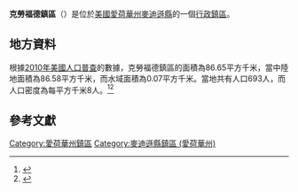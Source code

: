 {{noteTA
|G1=USState
|G2=地名
|G3=Unit
}}
{{Infobox settlement
|official_name            = 克勞福德鎮區
|native_name = Crawford Township
|settlement_type          = [[行政鎮區|行政鎮區]]
|image_skyline            = 
|imagesize                = 
|image_map                = 
|mapsize                  = 
|pushpin_map  =USA Iowa
|pushpin_label = 克勞福德鎮區
|pushpin_label_position   = top
|pushpin_map_caption      = 克勞福德鎮區在愛荷華州的位置
|subdivision_type         = [[世界政區索引|國家]]
|subdivision_type1        = [[美国州份|州份]]
|subdivision_type2        = [[愛荷華州行政区划|縣]]
|subdivision_name         = [[美国|美国]]
|subdivision_name1        = [[愛荷華州|愛荷華州]]
|subdivision_name2        = [[麥迪遜縣_(愛荷華州)|麥迪遜縣]]
|elevation_ft             = 1024
|elevation_m              = 312
|timezone                 = [[北美中部時區|北美中部時區]]
|area_total_km2           = 86.65
|area_land_km2            = 86.58
|area_water_km2           = 0.07
|area_total_sq_mi         = 
|area_land_sq_mi          = 
|area_water_sq_mi         = 
|population_as_of         = [[2010年美國人口普查|2010]]
|population_footnotes     = 
|population_total         = 693
|population_density_km2   = auto
|population_density_sq_mi = auto
|utc_offset               = -6
|coordinates              = {{coord|41|23|00|N|93|50|00|W|type:city_region:US-AL_source:GNS-enwiki|display=inline,title}}
| coor_pinpoint           = 
| coordinates_footnotes   = 
|timezone_DST             = CDT
|utc_offset_DST           = -5
|postal_code_type         = [[美國郵區編號|郵區編號]]
|postal_code              = 
|area_code                = {{link-en|电话区号515|Area code 515|515}}
|blank_name = [[地名信息系统|GNIS ID]]
|blank_info = 467662
}}
'''克勞福德鎮區'''（{{lang-en|Crawford Township}}）是位於[[美國|美國]][[愛荷華州|愛荷華州]][[麥迪遜縣_(愛荷華州)|麥迪遜縣]]的一個[[行政鎮區|行政鎮區]]。

== 地方資料 ==
根據[[2010年美國人口普查|2010年美國人口普查]]的數據，克勞福德鎮區的面積為86.65平方千米，當中陸地面積為86.58平方千米，而水域面積為0.07平方千米。當地共有人口693人，而人口密度為每平方千米8人。<ref name="GR8">{{cite web|url=http://factfinder2.census.gov|publisher=[[美国人口调查局|美国人口调查局]]|accessdate=2011-05-14|title=American FactFinder|archive-date=2013-09-11|archive-url=https://web.archive.org/web/20130911234518/http://factfinder2.census.gov/}}</ref><ref>{{cite web|url=https://www.citypopulation.de/en/usa/iowa/admin/|title=USA: Iowa (Counties and Townships) - City Population}}</ref>

== 參考文獻 ==
{{reflist}}

{{麥迪遜縣 (愛荷華州)}}

{{DEFAULTSORT:Crawford Township}}
[[Category:愛荷華州鎮區|Category:愛荷華州鎮區]]
[[Category:麥迪遜縣鎮區_(愛荷華州)|Category:麥迪遜縣鎮區 (愛荷華州)]]

{{Iowa-geo-stub}}